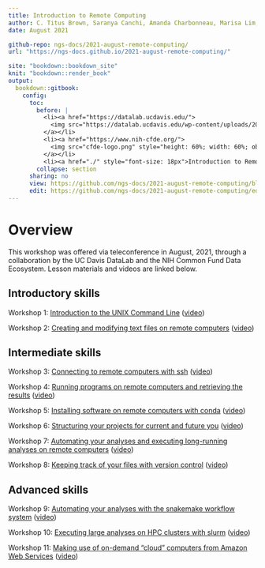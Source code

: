 ```yaml
---
title: Introduction to Remote Computing
author: C. Titus Brown, Saranya Canchi, Amanda Charbonneau, Marisa Lim, Abhijna Parigi, Pamela Reynolds, Nick Ulle, and Shannon Joslin.
date: August 2021

github-repo: ngs-docs/2021-august-remote-computing/
url: "https://ngs-docs.github.io/2021-august-remote-computing/"

site: "bookdown::bookdown_site"
knit: "bookdown::render_book"
output:
  bookdown::gitbook:
    config:
      toc:
        before: |
          <li><a href="https://datalab.ucdavis.edu/">
            <img src="https://datalab.ucdavis.edu/wp-content/uploads/2019/07/datalab-logo-full-color-rgb-1.png" style="height: 100%; width: 100%; object-fit: contain" />
          </a></li>
          <li><a href="https://www.nih-cfde.org/">
            <img src="cfde-logo.png" style="height: 60%; width: 60%; object-fit: contain" />
          </a></li>
          <li><a href="./" style="font-size: 18px">Introduction to Remote Computing (Pilot)</a></li>
        collapse: section
      sharing: no
      view: https://github.com/ngs-docs/2021-august-remote-computing/blob/main/%s
      edit: https://github.com/ngs-docs/2021-august-remote-computing/edit/main/%s
---
```


# Overview {-}

This workshop was offered via teleconference in August, 2021, through
a collaboration by the UC Davis DataLab and the NIH Common Fund Data
Ecosystem. Lesson materials and videos are linked below.

## Introductory skills {-}

Workshop 1: [Introduction to the UNIX Command Line](introduction-to-the-unix-command-line.html) ([video](https://video.ucdavis.edu/media/Intro+to+the+UNIX+Command+Line/1_lcij2vm2))

Workshop 2: [Creating and modifying text files on remote computers](creating-and-modifying-text-files-on-remote-computers.html) ([video](https://video.ucdavis.edu/media/Creating+and+Modifying+Text+Files+on+Remote+Computers/1_z0lantu4))

## Intermediate skills {-}

Workshop 3: [Connecting to remote computers with ssh](connecting-to-remote-computers-with-ssh.html) ([video](https://video.ucdavis.edu/media/Connecting+to+Remote+Computers+with+SSH/1_806ws8at))

Workshop 4: [Running programs on remote computers and retrieving the results](running-programs-on-remote-computers-and-retrieving-the-results.html) ([video](https://video.ucdavis.edu/media/Running+Programs+on+Remote+Computers+and+Retrieving+Results/1_6wvl21uo))

Workshop 5: [Installing software on remote computers with conda](installing-software-on-remote-computers-with-conda.html) ([video](https://video.ucdavis.edu/media/Installing+Software+on+Remote+Computers+with+Conda/1_c5phpz6m))

Workshop 6: [Structuring your projects for current and future you](structuring-your-projects-for-current-and-future-you.html) ([video](https://video.ucdavis.edu/media/Structuring+Your+Projects+for+Current+and+Future+You+-+Workshop+6/1_48prhl9s))

Workshop 7: [Automating your analyses and executing long-running analyses on remote computers](automating-your-analyses-and-executing-long-running-analyses-on-remote-computers.html) ([video](https://video.ucdavis.edu/media/Workshop+7A+Automating+Your+Analyses+and+Executing+Long-Running+Analyses+on+Remote+Computers/1_u4mwpvys))

Workshop 8: [Keeping track of your files with version control](keeping-track-of-your-files-with-version-control.html) ([video](https://video.ucdavis.edu/media/Workshop+8A+Keeping+Track+of+Your+Files+with+Version+Control/1_t8s68r43))

## Advanced skills {-}

Workshop 9: [Automating your analyses with the snakemake workflow system](automating-your-analyses-with-the-snakemake-workflow-system.html) ([video](https://video.ucdavis.edu/media/Workshop+9A+Automating+Your+Analyses+with+the+Snakemake+Workflow+System/1_zvpl1v4x))

Workshop 10: [Executing large analyses on HPC clusters with slurm](executing-large-analyses-on-hpc-clusters-with-slurm.html) ([video](https://video.ucdavis.edu/media/Workshop+10A+Executing+Large+Analyses+on+HPC+Clusters+with+Slurm/1_x50x5t77))

Workshop 11: [Making use of on-demand "cloud" computers from Amazon Web Services](making-use-of-on-demand-cloud-computers-from-amazon-web-services.html) ([video](https://video.ucdavis.edu/media/Workshop+11A+Making+Use+of+On-Demand+%22Cloud%22+Computers+from+Amazon+Web+Services/1_l9wfn0lj))
